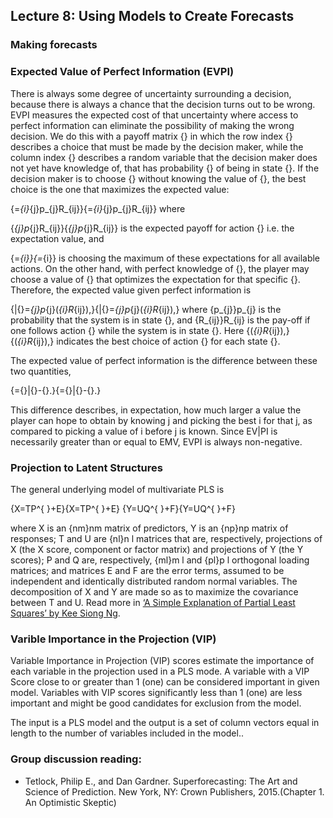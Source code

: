 ## Lecture 8: Using Models to Create Forecasts {#forecasts}
<!-- reference with [Forecasts](#forecasts) -->

### Making forecasts


### Expected Value of Perfect Information (EVPI) 

<!-- Hoa's AF video -->
<!-- Cory's EVPI video -->

There is always some degree of uncertainty surrounding a decision, because there is always a chance that the decision turns out to be wrong. EVPI measures the expected cost of that uncertainty where access to perfect information can eliminate the possibility of making the wrong decision. We do this with a payoff matrix {\Rij} in which the row index {\i} describes a choice that must be made by the decision maker, while the column index {\j} describes a random variable that the decision maker does not yet have knowledge of, that has probability {\pj} of being in state {\j}. If the decision maker is to choose {\i} without knowing the value of {\j}, the best choice is the one that maximizes the expected value:

{\displaystyle {\mbox{EMV}}=\max _{i}\sum _{j}p_{j}R_{ij}}{\displaystyle {\mbox{EMV}}=\max _{i}\sum _{j}p_{j}R_{ij}}
where

{\displaystyle \sum _{j}p_{j}R_{ij}}{\displaystyle \sum _{j}p_{j}R_{ij}}
is the expected payoff for action {\i} i.e. the expectation value, and

{\displaystyle {\mbox{EMV}}=\max _{i}}{\displaystyle {\mbox{EMV}}=\max _{i}}
is choosing the maximum of these expectations for all available actions. On the other hand, with perfect knowledge of {\j}, the player may choose a value of {\i} that optimizes the expectation for that specific {\j}. Therefore, the expected value given perfect information is

{\displaystyle {\mbox{EV}}|{\mbox{PI}}=\sum _{j}p_{j}(\max _{i}R_{ij}),}{\displaystyle {\mbox{EV}}|{\mbox{PI}}=\sum _{j}p_{j}(\max _{i}R_{ij}),}
where {\displaystyle p_{j}}p_{j} is the probability that the system is in state {\j}, and {\displaystyle R_{ij}}R_{ij} is the pay-off if one follows action {\i} while the system is in state {\j}. Here {\displaystyle (\max _{i}R_{ij}),}{\displaystyle (\max _{i}R_{ij}),} indicates the best choice of action {\i} for each state {\j}.

The expected value of perfect information is the difference between these two quantities,

{\displaystyle {\mbox{EVPI}}={\mbox{EV}}|{\mbox{PI}}-{\mbox{EMV}}.}{\displaystyle {\mbox{EVPI}}={\mbox{EV}}|{\mbox{PI}}-{\mbox{EMV}}.}

This difference describes, in expectation, how much larger a value the player can hope to obtain by knowing j and picking the best i for that j, as compared to picking a value of i before j is known. Since EV|PI is necessarily greater than or equal to EMV, EVPI is always non-negative.

### Projection to Latent Structures

The general underlying model of multivariate PLS is

{\displaystyle X=TP^{\mathrm {T} }+E}{\displaystyle X=TP^{\mathrm {T} }+E}
{\displaystyle Y=UQ^{\mathrm {T} }+F}{\displaystyle Y=UQ^{\mathrm {T} }+F}

where X is an {\displaystyle n\times m}n\times m matrix of predictors, Y is an {\displaystyle n\times p}n\times p matrix of responses; T and U are {\displaystyle n\times l}n \times l matrices that are, respectively, projections of X (the X score, component or factor matrix) and projections of Y (the Y scores); P and Q are, respectively, {\displaystyle m\times l}m \times l and {\displaystyle p\times l}p \times l orthogonal loading matrices; and matrices E and F are the error terms, assumed to be independent and identically distributed random normal variables. The decomposition of X and Y are made so as to maximize the covariance between T and U. Read more in ['A Simple Explanation of Partial Least Squares' by Kee Siong Ng](http://users.cecs.anu.edu.au/~kee/pls.pdf).

### Varible Importance in the Projection (VIP)

Variable Importance in Projection (VIP) scores estimate the importance of each variable in the projection used in a PLS mode. A variable with a VIP Score close to or greater than 1 (one) can be considered important in given model. Variables with VIP scores significantly less than 1 (one) are less important and might be good candidates for exclusion from the model.

The input is a PLS model and the output is a set of column vectors equal in length to the number of variables included in the model..

### Group discussion reading: 

- Tetlock, Philip E., and Dan Gardner. Superforecasting: The Art and Science of Prediction. New York, NY: Crown Publishers, 2015.(Chapter 1. An Optimistic Skeptic) 
